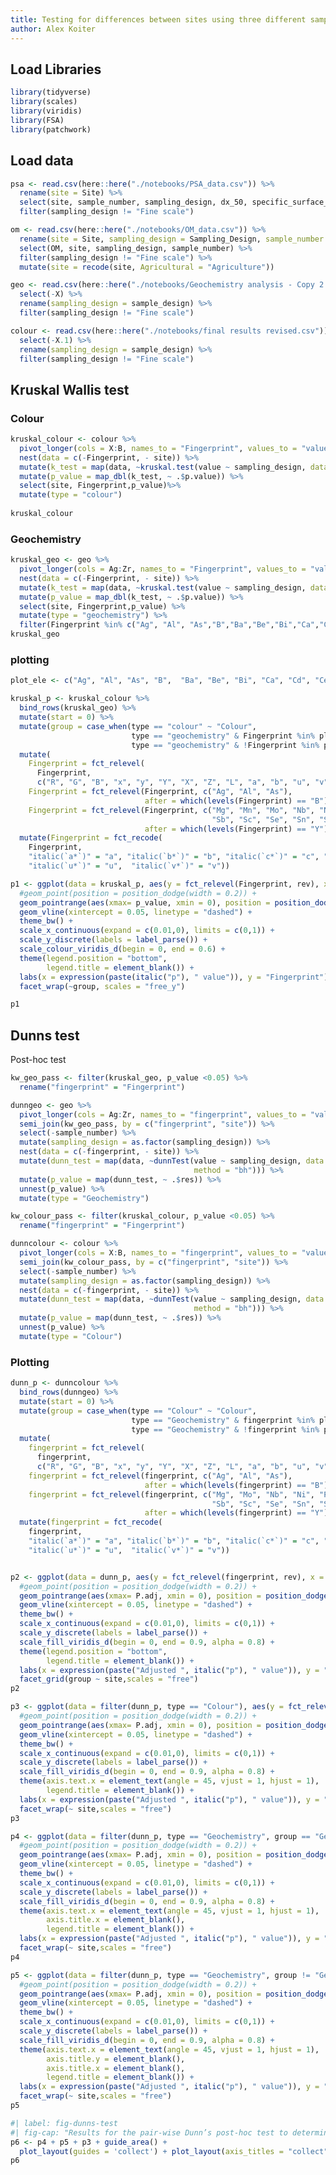 ```yaml
---
title: Testing for differences between sites using three different sampling designs
author: Alex Koiter
---
```


## Load Libraries
```r
library(tidyverse)
library(scales)
library(viridis)
library(FSA)
library(patchwork)
```

## Load data
```r
psa <- read.csv(here::here("./notebooks/PSA_data.csv")) %>%
  rename(site = Site) %>%
  select(site, sample_number, sampling_design, dx_50, specific_surface_area) %>%
  filter(sampling_design != "Fine scale")  

om <- read.csv(here::here("./notebooks/OM_data.csv")) %>%
  rename(site = Site, sampling_design = Sampling_Design, sample_number = Sample_Number) %>%
  select(OM, site, sampling_design, sample_number) %>%
  filter(sampling_design != "Fine scale") %>%
  mutate(site = recode(site, Agricultural = "Agriculture")) 

geo <- read.csv(here::here("./notebooks/Geochemistry analysis - Copy 2.csv")) %>%
  select(-X) %>%
  rename(sampling_design = sample_design) %>%
  filter(sampling_design != "Fine scale")  

colour <- read.csv(here::here("./notebooks/final results revised.csv")) %>%
  select(-X.1) %>%
  rename(sampling_design = sample_design) %>%
  filter(sampling_design != "Fine scale") 
```

## Kruskal Wallis test
### Colour
```r
kruskal_colour <- colour %>%
  pivot_longer(cols = X:B, names_to = "Fingerprint", values_to = "value") %>%
  nest(data = c(-Fingerprint, - site)) %>%
  mutate(k_test = map(data, ~kruskal.test(value ~ sampling_design, data = .))) %>%
  mutate(p_value = map_dbl(k_test, ~ .$p.value)) %>%
  select(site, Fingerprint,p_value)%>%
  mutate(type = "colour")
  
kruskal_colour 
```

### Geochemistry
```r
kruskal_geo <- geo %>%
  pivot_longer(cols = Ag:Zr, names_to = "Fingerprint", values_to = "value") %>%
  nest(data = c(-Fingerprint, - site)) %>%
  mutate(k_test = map(data, ~kruskal.test(value ~ sampling_design, data = .))) %>%
  mutate(p_value = map_dbl(k_test, ~ .$p.value)) %>%
  select(site, Fingerprint,p_value) %>%
  mutate(type = "geochemistry") %>%
  filter(Fingerprint %in% c("Ag", "Al", "As","B","Ba","Be","Bi","Ca","Cd","Ce","Co", "Cr", "Cs", "Cu", "Fe", "Ga", "Hf", "Hg", "In", "K", "La", "Li", "Mg", "Mn", "Mo", "Nb", "Ni", "P", "Pb", "Rb", "S", "Sb", "Sc", "Se", "Sn", "Sr", "Te", "Th", "Tl", "U", "V", "Y", "Zn", "Zr"))
kruskal_geo 
```

### plotting
```r
plot_ele <- c("Ag", "Al", "As", "B",  "Ba", "Be", "Bi", "Ca", "Cd", "Ce", "Co", "Cr", "Cs", "Cu", "Fe", "Ga", "Hf", "Hg", "In", "K",  "La", "Li")

kruskal_p <- kruskal_colour %>%
  bind_rows(kruskal_geo) %>%
  mutate(start = 0) %>%
  mutate(group = case_when(type == "colour" ~ "Colour",
                           type == "geochemistry" & Fingerprint %in% plot_ele ~ "Geochemistry (A-L)",
                           type == "geochemistry" & !Fingerprint %in% plot_ele ~ "Geochemistry (M-Z)")) %>%
  mutate(
    Fingerprint = fct_relevel(
      Fingerprint,
      c("R", "G", "B", "x", "y", "Y", "X", "Z", "L", "a", "b", "u", "v", "c", "h")),
    Fingerprint = fct_relevel(Fingerprint, c("Ag", "Al", "As"), 
                              after = which(levels(Fingerprint) == "B") - 1),
    Fingerprint = fct_relevel(Fingerprint, c("Mg", "Mn", "Mo", "Nb", "Ni", "P", "Pb", "Rb", "S", 
                                             "Sb", "Sc", "Se", "Sn", "Sr", "Te", "Th", "Tl", "U", "V"), 
                              after = which(levels(Fingerprint) == "Y") - 1)) %>%
  mutate(Fingerprint = fct_recode(
    Fingerprint, 
    "italic(`a*`)" = "a", "italic(`b*`)" = "b", "italic(`c*`)" = "c", "italic(`h*`)" = "h", 
    "italic(`u*`)" = "u",  "italic(`v*`)" = "v"))

p1 <- ggplot(data = kruskal_p, aes(y = fct_relevel(Fingerprint, rev), x = p_value, colour = site)) +
  #geom_point(position = position_dodge(width = 0.2)) +
  geom_pointrange(aes(xmax= p_value, xmin = 0), position = position_dodge(width = 0.5), linewidth = 0.5) +
  geom_vline(xintercept = 0.05, linetype = "dashed") +
  theme_bw() +
  scale_x_continuous(expand = c(0.01,0), limits = c(0,1)) +
  scale_y_discrete(labels = label_parse()) +
  scale_colour_viridis_d(begin = 0, end = 0.6) +
  theme(legend.position = "bottom",
        legend.title = element_blank()) +
  labs(x = expression(paste(italic("p"), " value")), y = "Fingerprint") +
  facet_wrap(~group, scales = "free_y")

p1
```
## Dunns test
Post-hoc test
```r
kw_geo_pass <- filter(kruskal_geo, p_value <0.05) %>%
  rename("fingerprint" = "Fingerprint")

dunngeo <- geo %>%
  pivot_longer(cols = Ag:Zr, names_to = "fingerprint", values_to = "value") %>%
  semi_join(kw_geo_pass, by = c("fingerprint", "site")) %>%
  select(-sample_number) %>%
  mutate(sampling_design = as.factor(sampling_design)) %>%
  nest(data = c(-fingerprint, - site)) %>%
  mutate(dunn_test = map(data, ~dunnTest(value ~ sampling_design, data = .,
                                         method = "bh"))) %>%
  mutate(p_value = map(dunn_test, ~ .$res)) %>%
  unnest(p_value) %>%
  mutate(type = "Geochemistry")

kw_colour_pass <- filter(kruskal_colour, p_value <0.05) %>%
  rename("fingerprint" = "Fingerprint")

dunncolour <- colour %>%
  pivot_longer(cols = X:B, names_to = "fingerprint", values_to = "value") %>%
  semi_join(kw_colour_pass, by = c("fingerprint", "site")) %>%
  select(-sample_number) %>%
  mutate(sampling_design = as.factor(sampling_design)) %>%
  nest(data = c(-fingerprint, - site)) %>%
  mutate(dunn_test = map(data, ~dunnTest(value ~ sampling_design, data = .,
                                         method = "bh"))) %>%
  mutate(p_value = map(dunn_test, ~ .$res)) %>%
  unnest(p_value) %>%
  mutate(type = "Colour")
```

### Plotting
```r
dunn_p <- dunncolour %>%
  bind_rows(dunngeo) %>%
  mutate(start = 0) %>%
  mutate(group = case_when(type == "Colour" ~ "Colour",
                           type == "Geochemistry" & fingerprint %in% plot_ele ~ "Geochemistry (A-L)",
                           type == "Geochemistry" & !fingerprint %in% plot_ele ~ "Geochemistry (M-Z)")) %>%
  mutate(
    fingerprint = fct_relevel(
      fingerprint,
      c("R", "G", "B", "x", "y", "Y", "X", "Z", "L", "a", "b", "u", "v", "c", "h")),
    fingerprint = fct_relevel(fingerprint, c("Ag", "Al", "As"), 
                              after = which(levels(fingerprint) == "B") - 1),
    fingerprint = fct_relevel(fingerprint, c("Mg", "Mo", "Nb", "Ni", "P", "Pb", "Rb", "S", 
                                             "Sb", "Sc", "Se", "Sn", "Sr", "Th", "Tl", "U", "V"), 
                              after = which(levels(fingerprint) == "Y") - 1)) %>%
  mutate(fingerprint = fct_recode(
    fingerprint, 
    "italic(`a*`)" = "a", "italic(`b*`)" = "b", "italic(`c*`)" = "c", "italic(`h*`)" = "h", 
    "italic(`u*`)" = "u",  "italic(`v*`)" = "v"))


p2 <- ggplot(data = dunn_p, aes(y = fct_relevel(fingerprint, rev), x = P.adj, fill = Comparison)) +
  #geom_point(position = position_dodge(width = 0.2)) +
  geom_pointrange(aes(xmax= P.adj, xmin = 0), position = position_dodge(width = 0.5), linewidth = 0.2, shape = 21, stroke = 0.5) +
  geom_vline(xintercept = 0.05, linetype = "dashed") +
  theme_bw() +
  scale_x_continuous(expand = c(0.01,0), limits = c(0,1)) +
  scale_y_discrete(labels = label_parse()) +
  scale_fill_viridis_d(begin = 0, end = 0.9, alpha = 0.8) +
  theme(legend.position = "bottom",
        legend.title = element_blank()) +
  labs(x = expression(paste("Adjusted ", italic("p"), " value")), y = "Fingerprint") +
  facet_grid(group ~ site,scales = "free")
p2

p3 <- ggplot(data = filter(dunn_p, type == "Colour"), aes(y = fct_relevel(fingerprint, rev), x = P.adj, fill = Comparison)) +
  #geom_point(position = position_dodge(width = 0.2)) +
  geom_pointrange(aes(xmax= P.adj, xmin = 0), position = position_dodge(width = 0.5), linewidth = 0.2, shape = 21, stroke = 0.5) +
  geom_vline(xintercept = 0.05, linetype = "dashed") +
  theme_bw() +
  scale_x_continuous(expand = c(0.01,0), limits = c(0,1)) +
  scale_y_discrete(labels = label_parse()) +
  scale_fill_viridis_d(begin = 0, end = 0.9, alpha = 0.8) +
  theme(axis.text.x = element_text(angle = 45, vjust = 1, hjust = 1),
        legend.title = element_blank()) +
  labs(x = expression(paste("Adjusted ", italic("p"), " value")), y = "Fingerprint") +
  facet_wrap(~ site,scales = "free")
p3

p4 <- ggplot(data = filter(dunn_p, type == "Geochemistry", group == "Geochemistry (A-L)"), aes(y = fct_relevel(fingerprint, rev), x = P.adj, fill = Comparison)) +
  #geom_point(position = position_dodge(width = 0.2)) +
  geom_pointrange(aes(xmax= P.adj, xmin = 0), position = position_dodge(width = 0.5), linewidth = 0.2, shape = 21, stroke = 0.5) +
  geom_vline(xintercept = 0.05, linetype = "dashed") +
  theme_bw() +
  scale_x_continuous(expand = c(0.01,0), limits = c(0,1)) +
  scale_y_discrete(labels = label_parse()) +
  scale_fill_viridis_d(begin = 0, end = 0.9, alpha = 0.8) +
  theme(axis.text.x = element_text(angle = 45, vjust = 1, hjust = 1),
        axis.title.x = element_blank(),
        legend.title = element_blank()) +
  labs(x = expression(paste("Adjusted ", italic("p"), " value")), y = "Fingerprint") +
  facet_wrap(~ site,scales = "free")
p4

p5 <- ggplot(data = filter(dunn_p, type == "Geochemistry", group != "Geochemistry (A-L)"), aes(y = fct_relevel(fingerprint, rev), x = P.adj, fill = Comparison)) +
  #geom_point(position = position_dodge(width = 0.2)) +
  geom_pointrange(aes(xmax= P.adj, xmin = 0), position = position_dodge(width = 0.5), linewidth = 0.2, shape = 21, stroke = 0.5) +
  geom_vline(xintercept = 0.05, linetype = "dashed") +
  theme_bw() +
  scale_x_continuous(expand = c(0.01,0), limits = c(0,1)) +
  scale_y_discrete(labels = label_parse()) +
  scale_fill_viridis_d(begin = 0, end = 0.9, alpha = 0.8) +
  theme(axis.text.x = element_text(angle = 45, vjust = 1, hjust = 1),
        axis.title.y = element_blank(),
        axis.title.x = element_blank(),
        legend.title = element_blank()) +
  labs(x = expression(paste("Adjusted ", italic("p"), " value")), y = "Fingerprint") +
  facet_wrap(~ site,scales = "free")
p5
```

```r
#| label: fig-dunns-test
#| fig-cap: "Results for the pair-wise Dunn’s post-hoc test to determine differences in fingerprint properties between the three sampling designs for each site. Dashed line represents an α value of 0.05. Fingerprints that showed no significant differences (p value > 0.05) following the Kruskal Wallis test are not included."
p6 <- p4 + p5 + p3 + guide_area() + 
  plot_layout(guides = 'collect') + plot_layout(axis_titles = "collect")
p6

```